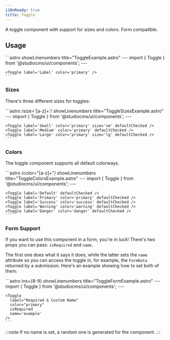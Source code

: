 ```yaml
---
i18nReady: true
title: Toggle
---
```



A toggle component with support for sizes and colors. Form compatible.

## Usage

<Tabs>
  <TabItem label="Preview">
    <PreviewCard>
      <Toggle label="Label" color="primary" />
    </PreviewCard>
  </TabItem>
  <TabItem label="Code">
    ```astro showLinenumbers title="ToggleExample.astro"
    ---
    import { Toggle } from '@studiocms/ui/components';
    ---

    <Toggle label='Label' color='primary' />
    ```
  </TabItem>
</Tabs>

### Sizes

There's three different sizes for toggles:

<Tabs>
  <TabItem label="Preview">
    <PreviewCard>
      <Row>
        <Toggle label="Small" color="primary" size="sm" defaultChecked />
        <Toggle label="Medium" color="primary" defaultChecked />
        <Toggle label="Large" color="primary" size="lg" defaultChecked />
      </Row>
    </PreviewCard>
  </TabItem>
  <TabItem label="Code">
    ```astro /size='[a-z]+'/ showLinenumbers title="ToggleSizesExample.astro"
    ---
    import { Toggle } from '@studiocms/ui/components';
    ---

    <Toggle label='Small' color='primary' size='sm' defaultChecked />
    <Toggle label='Medium' color='primary' defaultChecked />
    <Toggle label='Large' color='primary' size='lg' defaultChecked />
    ```
  </TabItem>
</Tabs>

### Colors

The toggle component supports all default colorways.

<Tabs>
  <TabItem label="Preview">
    <PreviewCard>
      <Row>
        <Toggle label="Default" defaultChecked />
        <Toggle label="Primary" color="primary" defaultChecked />
        <Toggle label="Success" color="success" defaultChecked />
        <Toggle label="Warning" color="warning" defaultChecked />
        <Toggle label="Danger" color="danger" defaultChecked />
      </Row>
    </PreviewCard>
  </TabItem>
  <TabItem label="Code">
    ```astro /color="[a-z]+"/ showLinenumbers title="ToggleColorsExample.astro"
    ---
    import { Toggle } from '@studiocms/ui/components';
    ---

    <Toggle label='Default' defaultChecked />
    <Toggle label='Primary' color='primary' defaultChecked />
    <Toggle label='Success' color='success' defaultChecked />
    <Toggle label='Warning' color='warning' defaultChecked />
    <Toggle label='Danger' color='danger' defaultChecked />
    ```
  </TabItem>
</Tabs>

### Form Support

If you want to use this component in a form, you're in luck! There's two props you can pass: `isRequired` and `name`.

The first one does what it says it does, while the latter sets the `name` attribute so you can access the toggle in, for example,
the `FormData` returned by a submission. Here's an example showing how to set both of them:

<Tabs>
  <TabItem label="Preview">
    <PreviewCard>
      <Toggle label="Required & Custom Name" color="primary" isRequired name='example' />
    </PreviewCard>
  </TabItem>
  <TabItem label="Code">
    ```astro ins={8-9} showLinenumbers title="ToggleFormExample.astro"
    ---
    import { Toggle } from '@studiocms/ui/components';
    ---

    <Toggle 
      label="Required & Custom Name"
      color="primary"
      isRequired
      name='example'
    />
    ```
  </TabItem>
</Tabs>

:::note
If no name is set, a random one is generated for the component.
:::

